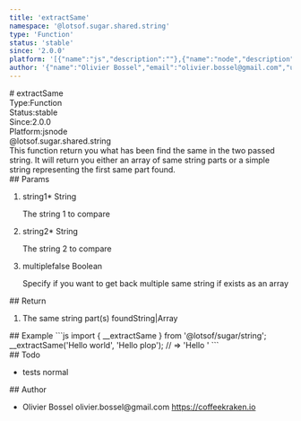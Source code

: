 ```yaml
---
title: 'extractSame'
namespace: '@lotsof.sugar.shared.string'
type: 'Function'
status: 'stable'
since: '2.0.0'
platform: '[{"name":"js","description":""},{"name":"node","description":""}]'
author: '{"name":"Olivier Bossel","email":"olivier.bossel@gmail.com","url":"https://coffeekraken.io"}'
---
```

<div class="docmap-mdx">
# extractSame
<div class="_metas">
<div class="_type"><span class="_type-label">Type:</span><span class="_type-value">Function</span></div>
<div class="_status"><span class="_status-label">Status:</span><span class="_status-value -stable">stable</span></div>
<div class="_since"><span class="_since-label">Since:</span><span class="_since-value">2.0.0</span></div>
<div class="_platform"><span class="_platform-label">Platform:</span><span class="_platform-value">js</span><span class="_platform-value">node</span></div>
</div>
<div class="_namespace">@lotsof.sugar.shared.string</div>
<div class="_description">
This function return you what has been find the same in the two passed string.
It will return you either an array of same string parts or a simple string
representing the first same part found.
</div>
<div class="_params">
## Params
<ol class="_list">
<li class="_item">
<span class="_name">string1<span class="_required">*</span></span><span class="_default"></span> <span class="_type">String</span>
<p class="_description">The string 1 to compare</p>
</li>
<li class="_item">
<span class="_name">string2<span class="_required">*</span></span><span class="_default"></span> <span class="_type">String</span>
<p class="_description">The string 2 to compare</p>
</li>
<li class="_item">
<span class="_name">multiple</span><span class="_default">false</span> <span class="_type">Boolean</span>
<p class="_description">Specify if you want to get back multiple same string if exists as an array</p>
</li>
</ol>
</div>
<div class="_return">
## Return
<ol class="_list">
<li class="_item">
<span class="_description">The same string part(s) found</span><span class="_default"></span><span class="_type">String&vert;Array</span>
</li>
</ol>
</div>
<div class="_examples">
## Example
```js
import { __extractSame } from '@lotsof/sugar/string';
__extractSame('Hello world', 'Hello plop'); // => 'Hello '
```
</div>
<div class="_todo">
## Todo
<ul class="_list">
<li class="_item">
<span class="_description">tests</span>
<span class="_priority -normal">normal</span>
</li>
</ul>
</div>
<div class="_author">
## Author
<ul class="_list">
<li class="_item">
<span class="_name">Olivier Bossel</span>
<span class="_email">olivier.bossel@gmail.com</span>
<a href="https://coffeekraken.io" target="_blank" class="_url">https://coffeekraken.io</a>
</li>
</ul>
</div>
</div>